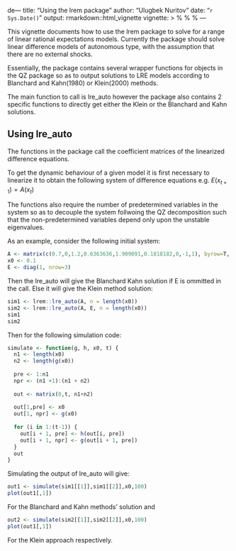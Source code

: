 de---
title: "Using the lrem package"
author: "Ulugbek Nuritov"
date: "`r Sys.Date()`"
output: rmarkdown::html_vignette
vignette: >
  %\VignetteIndexEntry{Vignette Title}
  %\VignetteEngine{knitr::rmarkdown}
  %\VignetteEncoding{UTF-8}
---

This vignette documents how to use the lrem package to solve for a range of linear rational expectations models. Currently the package should solve linear difference models of autonomous type, with the assumption that there are no external shocks. 

Essentially, the package contains several wrapper functions for objects in the QZ package so as to output solutions to LRE models according to Blanchard and Kahn(1980) or Klein(2000) methods.

The main function to call is lre_auto however the package also contains 2 specific functions to directly get either the Klein or the Blanchard and Kahn solutions.

## Using lre_auto

The functions in the package call the coefficient matrices of the linearized difference equations.

To get the dynamic behaviour of a given model it is first necessary to linearize it to obtain the following system of difference equations e.g. $E(x_{t+1}) = A(x_t)$ 

The functions also require the number of predetermined variables in the system so as to decouple the system follwoing the QZ decomposition such that the non-predetermined variables depend only upon the unstable eigenvalues. 

As an example, consider the following initial system:

```r
A <- matrix(c(0.7,0,1.2,0.6363636,1.909091,0.1818182,0,-1,1), byrow=T, nrow=3)
x0 <- 0.1
E <- diag(1, nrow=3)
```

Then the lre_auto will give the Blanchard Kahn solution if E is ommitted in the call. Else it will give the Klein method solution:

```r
sim1 <- lrem::lre_auto(A, n = length(x0))
sim2 <- lrem::lre_auto(A, E, n = length(x0))
sim1
sim2
```

Then for the following simulation code:

```r
simulate <- function(g, h, x0, t) {
  n1 <- length(x0)
  n2 <- length(g(x0))
  
  pre <- 1:n1
  npr <- (n1 +1):(n1 + n2)
  
  out <- matrix(0,t, n1+n2)
  
  out[1,pre] <- x0
  out[1, npr] <- g(x0)
  
  for (i in 1:(t-1)) {
    out[i + 1, pre] <- h(out[i, pre])
    out[i + 1, npr] <- g(out[i + 1, pre])
  }
  out
}

```

Simulating the output of lre_auto will give:

```r
out1 <- simulate(sim1[[1]],sim1[[2]],x0,100)
plot(out1[,1])
```

For the Blanchard and Kahn methods' solution and

```r
out2 <- simulate(sim2[[1]],sim2[[2]],x0,100)
plot(out1[,1])
```

For the Klein approach respectively.